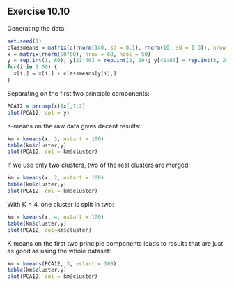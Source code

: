 Exercise 10.10
--------------

Generating the data:

```r
set.seed(1)
classmeans = matrix(c(rnorm(140, sd = 0.1), rnorm(10, sd = 1.5)), nrow = 3, ncol = 50)
x = matrix(rnorm(50*60), nrow = 60, ncol = 50)
y = rep.int(1, 60); y[21:40] = rep.int(2, 20); y[41:60] = rep.int(3, 20)
for(i in 1:60) {
  x[i,] = x[i,] + classmeans[y[i],]
}
```

Separating on the first two principle components:

```r
PCA12 = prcomp(x)$x[,1:2]
plot(PCA12, col = y)
```

K-means on the raw data gives decent results:

```r
km = kmeans(x, 3, nstart = 100)
table(km$cluster,y)
plot(PCA12, col = km$cluster)
```

If we use only two clusters, two of the real clusters are merged:

```r
km = kmeans(x, 2, nstart = 100)
table(km$cluster,y)
plot(PCA12, col = km$cluster)
```

With K = 4, one cluster is split in two:

```r
km = kmeans(x, 4, nstart = 100)
table(km$cluster,y)
plot(PCA12, col=km$cluster)
```

K-means on the first two principle components leads to results that are just as good as using the whole dataset:

```r
km = kmeans(PCA12, 3, nstart = 100)
table(km$cluster,y)
plot(PCA12, col = km$cluster)
```
